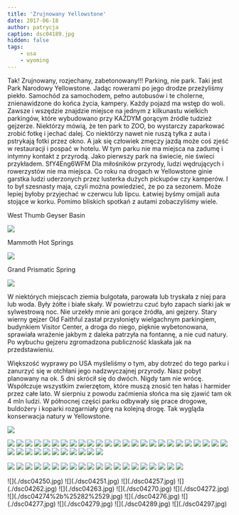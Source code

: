 ```yaml
---
title: 'Zrujnowany Yellowstone'
date: 2017-06-18
author: patrycja
caption: dsc04189.jpg
hidden: false
tags: 
    - usa
    - wyoming
---
```


Tak! Zrujnowany, rozjechany, zabetonowany!!! Parking, nie park. Taki jest Park Narodowy Yellowstone. Jadąc rowerami po jego drodze przeżyliśmy piekło. Samochód za samochodem, pełno autobusów i te cholerne, znienawidzone do końca życia, kampery. Każdy pojazd ma wstęp do woli. Zawsze i wszędzie znajdzie miejsce na jednym z kilkunastu wielkich parkingów, które wybudowano przy KAŻDYM gorącym źródle tudzież gejzerze.  Niektórzy mówią, że ten park to ZOO, bo wystarczy zaparkować zrobić fotkę i jechać dalej. Co niektórzy nawet nie ruszą tyłka z auta i pstrykają fotki przez okno. A jak się człowiek zmęczy jazdą może coś zjeść w restauracji i pospać w hotelu. W tym parku nie ma miejsca na zadumę i intymny kontakt z przyrodą. Jako pierwszy park na świecie, nie świeci przykładem. 
<youtube>SfY4Eng6WFM</youtube>
Dla miłośników przyrody, ludzi wędrujących i rowerzystów nie ma miejsca. Co roku na drogach w Yellowstone ginie garstka ludzi uderzonych przez lusterka dużych pickupów czy kamperów. I to był szesnasty maja, czyli można powiedzieć, że po za sezonem. Może lepiej byłoby przyjechać w czerwcu lub lipcu. Łatwiej byśmy omijali auta stojące w korku. 
Pomimo bliskich spotkań z autami zobaczyliśmy wiele.

West Thumb Geyser Basin

![](./dsc04181.jpg)

Mammoth Hot Springs
 
![](./dsc04229.jpg)

Grand Prismatic Spring

![](./dsc04275.jpg)

W niektórych miejscach ziemia bulgotała, parowała lub tryskała z niej para lub woda. Były żółte i białe skały. W powietrzu czuć było zapach siarki jak w sylwestrową noc. Nie urzekły mnie ani gorące źródła, ani gejzery. Stary wierny gejzer Old Faithful zastał przysłonięty wielgachnym parkingiem, budynkiem Visitor Center, a droga do niego, pięknie wybetonowana, sprawiała wrażenie jakbym z daleka patrzyła na fontannę, a nie cud natury. Po wybuchu gejzeru zgromadzona publiczność klaskała jak na przedstawieniu. 

Większość wyprawy po USA myśleliśmy o tym, aby dotrzeć do tego parku i zanurzyć się w otchłani jego nadzwyczajnej przyrody. Nasz pobyt planowany na ok. 5 dni skrócił się do dwóch. Nigdy tam nie wrócę. Współczuje wszystkim zwierzętom, które muszą znosić ten hałas i harmider przez całe lato. W sierpniu z powodu zaćmienia słońca ma się zjawić tam ok 4 mln ludzi. W północnej części parku odbywały się prace drogowe, buldożery i koparki rozgarniały górę na kolejną drogę. Tak wygląda konserwacja natury w Yellowstone. 

![](./dsc04180.jpg)
<grid>

![](./dsc04181.jpg)
![](./dsc04182.jpg)
![](./dsc04183.jpg)
![](./dsc04184.jpg)
![](./dsc04185.jpg)
![](./dsc04186.jpg)
![](./dsc04187.jpg)
![](./dsc04188.jpg)
![](./dsc04190.jpg)
![](./dsc04191.jpg)
![](./dsc04192.jpg)
![](./dsc04194.jpg)
![](./dsc04195.jpg)
![](./dsc04196.jpg)
![](./dsc04197.jpg)
![](./dsc04198.jpg)
![](./dsc04199.jpg)
![](./dsc04200.jpg)
![](./dsc04201.jpg)
![](./dsc04202.jpg)
![](./dsc04203.jpg)
![](./dsc04208.jpg)
![](./dsc04207.jpg)
![](./dsc04206.jpg)
![](./dsc04204.jpg)
![](./dsc04213.jpg)
![](./dsc04212.jpg)
![](./dsc04211.jpg)
![](./dsc04210.jpg)
![](./dsc04214.jpg)
![](./dsc04215.jpg)
![](./dsc04216.jpg)
![](./dsc04217.jpg)
![](./dsc04218.jpg)
![](./dsc04223.jpg)
![](./dsc04222.jpg)

</grid>
<grid columns="2">

![](./dsc04221.jpg)
![](./dsc04220.jpg)
![](./dsc04228.jpg)
![](./dsc04225%2b%25282%2529.jpg)
![](./dsc04224.jpg)
![](./dsc04232.jpg)
![](./dsc04230.jpg)
![](./dsc04229.jpg)
![](./dsc04238.jpg)
![](./dsc04237.jpg)
![](./dsc04236.jpg)
![](./dsc04235.jpg)
![](./dsc04239.jpg)
![](./dsc04240.jpg)
![](./dsc04243.jpg)
![](./dsc04244.jpg)
![](./dsc04245.jpg)
![](./dsc04247.jpg)
![](./dsc04248.jpg)
![](./dsc04246.jpg)

</grid>
<grid>
![](./dsc04250.jpg)
![](./dsc04251.jpg)
![](./dsc04257.jpg)
![](./dsc04262.jpg)
![](./dsc04263.jpg)
![](./dsc04270.jpg)
![](./dsc04272.jpg)
![](./dsc04274%2b%25282%2529.jpg)
![](./dsc04276.jpg)
![](./dsc04277.jpg)
![](./dsc04279.jpg)
![](./dsc04289.jpg)
![](./dsc04297.jpg)

</grid>